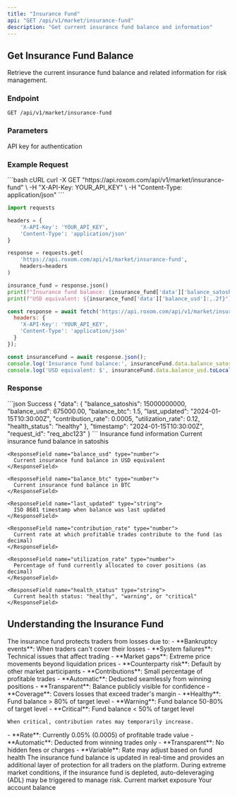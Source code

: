 ```yaml
---
title: "Insurance Fund"
api: "GET /api/v1/market/insurance-fund"
description: "Get current insurance fund balance and information"
---
```


## Get Insurance Fund Balance

Retrieve the current insurance fund balance and related information for risk management.

### Endpoint
```http
GET /api/v1/market/insurance-fund
```

### Parameters

<ParamField header="X-API-Key" type="string" required>
  API key for authentication
</ParamField>

### Example Request

<RequestExample>
```bash cURL
curl -X GET "https://api.roxom.com/api/v1/market/insurance-fund" \
  -H "X-API-Key: YOUR_API_KEY" \
  -H "Content-Type: application/json"
```

```python Python
import requests

headers = {
    'X-API-Key': 'YOUR_API_KEY',
    'Content-Type': 'application/json'
}

response = requests.get(
    'https://api.roxom.com/api/v1/market/insurance-fund',
    headers=headers
)

insurance_fund = response.json()
print(f"Insurance fund balance: {insurance_fund['data']['balance_satoshis']} satoshis")
print(f"USD equivalent: ${insurance_fund['data']['balance_usd']:,.2f}")
```

```javascript JavaScript
const response = await fetch('https://api.roxom.com/api/v1/market/insurance-fund', {
  headers: {
    'X-API-Key': 'YOUR_API_KEY',
    'Content-Type': 'application/json'
  }
});

const insuranceFund = await response.json();
console.log('Insurance fund balance:', insuranceFund.data.balance_satoshis, 'satoshis');
console.log('USD equivalent: $', insuranceFund.data.balance_usd.toLocaleString());
```
</RequestExample>

### Response

<ResponseExample>
```json Success
{
  "data": {
    "balance_satoshis": 15000000000,
    "balance_usd": 675000.00,
    "balance_btc": 1.5,
    "last_updated": "2024-01-15T10:30:00Z",
    "contribution_rate": 0.0005,
    "utilization_rate": 0.12,
    "health_status": "healthy"
  },
  "timestamp": "2024-01-15T10:30:00Z",
  "request_id": "req_abc123"
}
```
</ResponseExample>

<ResponseField name="data" type="object">
  Insurance fund information

  <Expandable title="Insurance fund properties">
    <ResponseField name="balance_satoshis" type="integer">
      Current insurance fund balance in satoshis
    </ResponseField>
    
    <ResponseField name="balance_usd" type="number">
      Current insurance fund balance in USD equivalent
    </ResponseField>
    
    <ResponseField name="balance_btc" type="number">
      Current insurance fund balance in BTC
    </ResponseField>
    
    <ResponseField name="last_updated" type="string">
      ISO 8601 timestamp when balance was last updated
    </ResponseField>
    
    <ResponseField name="contribution_rate" type="number">
      Current rate at which profitable trades contribute to the fund (as decimal)
    </ResponseField>
    
    <ResponseField name="utilization_rate" type="number">
      Percentage of fund currently allocated to cover positions (as decimal)
    </ResponseField>
    
    <ResponseField name="health_status" type="string">
      Current health status: "healthy", "warning", or "critical"
    </ResponseField>
  </Expandable>
</ResponseField>

## Understanding the Insurance Fund

<AccordionGroup>
  <Accordion title="Purpose of Insurance Fund">
    The insurance fund protects traders from losses due to:
    - **Bankruptcy events**: When traders can't cover their losses
    - **System failures**: Technical issues that affect trading
    - **Market gaps**: Extreme price movements beyond liquidation prices
    - **Counterparty risk**: Default by other market participants
  </Accordion>

  <Accordion title="How It Works">
    - **Contributions**: Small percentage of profitable trades
    - **Automatic**: Deducted seamlessly from winning positions
    - **Transparent**: Balance publicly visible for confidence
    - **Coverage**: Covers losses that exceed trader's margin
  </Accordion>

  <Accordion title="Fund Health Status">
    - **Healthy**: Fund balance > 80% of target level
    - **Warning**: Fund balance 50-80% of target level
    - **Critical**: Fund balance < 50% of target level
    
    When critical, contribution rates may temporarily increase.
  </Accordion>

  <Accordion title="Contribution Mechanism">
    - **Rate**: Currently 0.05% (0.0005) of profitable trade value
    - **Automatic**: Deducted from winning trades only
    - **Transparent**: No hidden fees or charges
    - **Variable**: Rate may adjust based on fund health
  </Accordion>
</AccordionGroup>

<Info>
The insurance fund balance is updated in real-time and provides an additional layer of protection for all traders on the platform.
</Info>

<Warning>
During extreme market conditions, if the insurance fund is depleted, auto-deleveraging (ADL) may be triggered to manage risk.
</Warning>

<CardGroup cols={2}>
  <Card
    title="Open Interest"
    icon="chart-pie"
    href="/api/api-reference/market-data/open-interest"
  >
    Current market exposure
  </Card>
  <Card
    title="Account Balance"
    icon="wallet"
    href="/api/api-reference/account/balances"
  >
    Your account balance
  </Card>
</CardGroup>